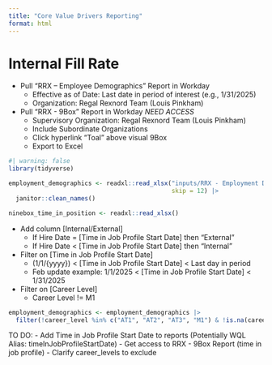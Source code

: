 ```yaml
---
title: "Core Value Drivers Reporting"
format: html
---
```


# Internal Fill Rate

- Pull “RRX – Employee Demographics” Report in Workday
  - Effective as of Date: Last date in period of interest (e.g., 1/31/2025)
  - Organization: Regal Rexnord Team (Louis Pinkham)
- Pull "RRX - 9Box" Report in Workday *NEED ACCESS*
  - Supervisory Organization: Regal Rexnord Team (Louis Pinkham)
  - Include Subordinate Organizations
  - Click hyperlink "Toal" above visual 9Box
  - Export to Excel

```r
#| warning: false
library(tidyverse)

employment_demographics <- readxl::read_xlsx("inputs/RRX - Employment Demographics.xlsx", 
                                             skip = 12) |> 
  janitor::clean_names()

ninebox_time_in_position <- readxl::read_xlsx()
```

- Add column [Internal/External]
  - If Hire Date = [Time in Job Profile Start Date] then "External"
  - If Hire Date < [Time in Job Profile Start Date] then "Internal"
- Filter on [Time in Job Profile Start Date]
  - (1/1/{yyyy}) < [Time in Job Profile Start Date] < Last day in period
  - Feb update example: 1/1/2025 < [Time in Job Profile Start Date] < 1/31/2025
- Filter on [Career Level]
  - Career Level != M1
  
```r
employment_demographics <- employment_demographics |> 
  filter(!career_level %in% c("AT1", "AT2", "AT3", "M1") & !is.na(career_level))
```

  
TO DO:
- Add Time in Job Profile Start Date to reports (Potentially WQL Alias: timeInJobProfileStartDate)
- Get access to RRX - 9Box Report (time in job profile)
- Clarify career_levels to exclude
